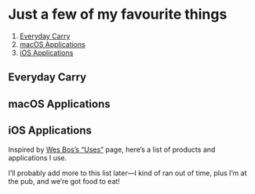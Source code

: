 

<Metatags
  title="“Uses” | May 21 | CSS Grid a day"
  description="An example of using CSS grid every day, from May 1–31st, 2019."
  thumbnail="https://cssgrid31.brett.cool/opengraph/may-21.png"
  url="https://cssgrid31.brett.cool"
  pathname="/may-21"
/>

<div className={Layout.container}>
  <div className={Layout.hero}>
    <div className={Layout.sidebar}>
      <h1>Just a few of my favourite things</h1>
      <ol>
        <li><a href="#edc">Everyday Carry</a></li>
        <li><a href="#macos">macOS Applications</a></li>
        <li><a href="#ios">iOS Applications</a></li>
      </ol>
    </div>
  </div>

  <div className={Layout.body}>
    <h2 id="edc">Everyday Carry</h2>
    <ProductCard
      image="iphone"
      title="iPhone XS"
      description="Silver 256gb"
      link="https://www.apple.com/au/iphone-xs/"
      />
    <ProductCard
      image="macbookpro"
      title="13” MacBook Pro"
      description="13-inch, Late 2016, Four Thunderbolt 3 Ports"
      link="https://www.apple.com/au/macbook-pro/"
      />
    <h2 id="macos">macOS Applications</h2>
    <AppCard
      icon="sketch"
      title="Sketch"
      description="Design tool of choice. Fast to work in, with great export workflows."
      link="https://sketchapp.com"
      />
    <AppCard
      icon="vscode"
      title="VSCode"
      description="Feature rich text editor, with an impressive cadence of releases."
      link="https://code.visualstudio.com"
      />
    <AppCard
      icon="hyper"
      title="Hyper"
      description="A nice minimal, extensible Terminal client. I like it mainly ‘cause it looks nice."
      link="https://hyper.is"
      />
    <AppCard
      icon="screenflick"
      title="Screenflick"
      description="Very high quality screen recording software, useful for recording hi-dpi, high framerate video."
      link="https://www.araelium.com/screenflick-mac-screen-recorder"
      />
    <AppCard
      icon="things"
      title="Things 3"
      description="A clean and simple task manager for all my life admin. Syncs with iPhone and Apple watch."
      link="https://culturedcode.com/things/"
      />
    <AppCard
      icon="iawriter"
      title="iA Writer"
      description="Writing app of choice. Beautiful and simple, with great Markdown support and exporting."
      link="https://ia.net/writer"
      />
    <AppCard
      icon="iconjar"
      title="IconJar"
      description="A handy application for organising, finding, using, and exporting icons and icon sets."
      link="https://geticonjar.com/"  
      />
    <AppCard
      icon="1password"
      title="1Password"
      description="Password manager. Syncs with iOS, supports Touch ID on Mac, and Touch + Face ID on iOS."
      link="https://1password.com/"
      />
    <h2 id="ios">iOS Applications</h2>
    <AppCard
      icon="darkroom"
      title="Darkroom"
      description="A robust photo editor for iPhone and iPad. Great UI, and very powerful."
      link="https://itunes.apple.com/au/app/darkroom-photo-editor/id953286746"
      />
    <AppCard
      icon="timepage"
      title="Timepage"
      description="A rather unique take on calendar apps by Moleskin, with a bold, beautiful design."
      link="https://itunes.apple.com/au/app/timepage/id989178902"
      />
    <AppCard
      icon="filtru"
      title="Filtru"
      description="Coffee timer forwith brew guides, and custom recipes."
      link="https://itunes.apple.com/us/app/filtru-coffee/id1150921819"
      />
    <AppCard
      icon="gyroscope"
      title="Gyroscope"
      description="Tracking all the details of my life and activity. Offers fascinating insights."
      link="https://itunes.apple.com/app/apple-store/id1104085053"
      />
    <AppCard
      icon="iawriter-ios"
      title="iA Writer"
      description="Note taking application on iOS. Syncs with desktop via iCloud."
      link="https://itunes.apple.com/au/app/ia-writer/id775737172"
      />
    <AppCard
      icon="overcast"
      title="Overcast"
      description="Podcast client from indie developer Marco Arment. Great smart speed adjustments."
      link="https://itunes.apple.com/au/app/overcast/id888422857"
      />
    <AppCard
      icon="things-ios"
      title="Things"
      description="Task manager for life admin on iPhone, syncs wth desktop, and integrates with Siri Shortcuts."
      link="https://itunes.apple.com/au/app/ia-writer/id775737172"
      />
    <AppCard
      icon="threes"
      title="Threes!"
      description="The one iOS game I’ve played consistently over the years."
      link="https://itunes.apple.com/au/app/threes/id779157948"
      />
  </div>
</div>



<Footer date={21} prev={true}>


Inspired by [Wes Bos’s “Uses”][w] page, here’s a list of products and applications I use.

I’ll probably add more to this list later—I kind of ran out of time, plus I’m at the pub, and we’re got food to eat!

[w]: https://wesbos.com/uses/

</Footer>
